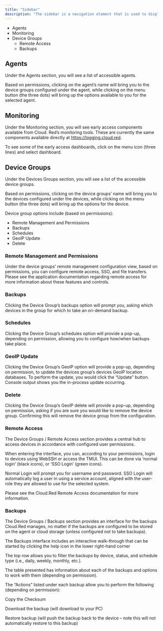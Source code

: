 ```yaml
---
title: "Sidebar"
description: "The sidebar is a navigation element that is used to display links."
---
```


- Agents
- Monitoring
- Device Groups
    - Remote Access
    - Backups

## Agents

Under the Agents section, you will see a list of accessible agents.

Based on permissions, clicking on the agent’s name will bring you to the device groups configured under the agent,
while clicking on the menu button (the three dots) will bring up the options available to you for the selected agent.

## Monitoring
Under the Monitoring section, you will see early access components available from Cloud. Red’s monitoring tools. These are currently the same components available directly at https://logging.cloud.red.

To see some of the early access dashboards, click on the menu icon (three lines) and select dashboard.


## Device Groups
Under the Devices Groups section, you will see a list of the accessible device groups.

Based on permissions, clicking on the device groups’ name will bring you to the devices configured under the devices, while clicking on the menu button (the three dots) will bring up the options for the device.


Device group options include (based on permissions):

* Remote Management and Permissions
* Backups
* Schedules
* GeoIP Update
* Delete

### Remote Management and Permissions
Under the device groups’ remote management configuration view, based on permissions, you can configure remote access, SSO, and file transfers. Please see the application documentation regarding remote access for more information about these features and controls.

### Backups
Clicking the Device Group’s backups option will prompt you, asking which devices in the group for which to take an on-demand backup.


### Schedules
Clicking the Device Group’s schedules option will provide a pop-up, depending on permission, allowing you to configure how/when backups take place.

### GeoIP Update
Clicking the Device Group’s GeoIP option will provide a pop-up, depending on permission, to update the devices group’s devices GeoIP location databases. To perform the update, you would click the “Update” button. Console output shows you the in-process update occurring.


### Delete
Clicking the Device Group’s GeoIP delete will provide a pop-up, depending on permission, asking if you are sure you would like to remove the device group. Confirming this will remove the device group from the configuration.

### Remote Access
The Device Groups / Remote Access section provides a central hub to access devices in accordance with configured user permissions.

When entering the interface, you can, according to your permissions, login to devices using WebSSH or access the TMUI. This can be done via ‘normal login’ (black icons), or ‘SSO Login’ (green icons).


Normal Login will prompt you for username and password. SSO Login will automatically log a user in using a service account, aligned with the user-role they are allowed to use for the selected system.

Please see the Cloud.Red Remote Access documentation for more information.

### Backups
The Device Groups / Backups section provides an interface for the backups Cloud.Red manages, no matter if the backups are configured to be stored on the agent or cloud storage (unless configured not to take backups).


<Tip>
    The Backups interface includes an interactive walk-through that can be started by clicking the help icon in the lower right-hand corner
</Tip>



The top row allows you to filter the backups by device, status, and schedule type (i.e., daily, weekly, monthly, etc.).


The table presented has information about each of the backups and options to work with them (depending on permission).


The “Actions” listed under each backup allow you to perform the following (depending on permission):

Copy the Checksum

Download the backup (will download to your PC)

Restore backup (will push the backup back to the device – note this will not automatically restore to this backup)